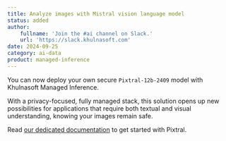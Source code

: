 ```yaml
---
title: Analyze images with Mistral vision language model
status: added
author:
    fullname: 'Join the #ai channel on Slack.'
    url: 'https://slack.khulnasoft.com'
date: 2024-09-25
category: ai-data
product: managed-inference
---
```


You can now deploy your own secure `Pixtral-12b-2409` model with Khulnasoft Managed Inference. 

With a privacy-focused, fully managed stack, this solution opens up new possibilities for applications that require both textual and visual understanding, knowing your images remain safe.

Read [our dedicated documentation](https://www.khulnasoft.com/en/docs/ai-data/managed-inference/reference-content/pixtral-12b-2409) to get started with Pixtral.

